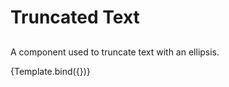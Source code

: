 <!--- TruncatedText.stories.mdx -->


<Meta title="Components/Truncated Text" component={TruncatedText} />

# Truncated Text

##

A component used to truncate text with an ellipsis.

<!--- This is your Story template function, shown here in React -->


<Canvas>
  <Story name="Default" args={{
    children: "Hello",
    primary: true,
    label: 'Default'
  }}>
    {Template.bind({})}
  </Story>
</Canvas>
